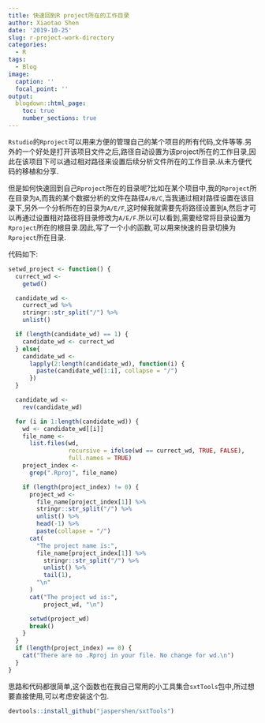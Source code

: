 ---
title: 快速回到R project所在的工作目录
author: Xiaotao Shen
date: '2019-10-25'
slug: r-project-work-directory
categories:
  - R
tags:
  - Blog
image:
  caption: ''
  focal_point: ''
output:
  blogdown::html_page:
    toc: true
    number_sections: true
---

`Rstudio`的`Rproject`可以用来方便的管理自己的某个项目的所有代码,文件等等.另外的一个好处是打开该项目文件之后,路径自动设置为该project所在的工作目录,因此在该项目下可以通过相对路径来设置后续分析文件所在的工作目录.从未方便代码的移植和分享.

但是如何快速回到自己`Rproject`所在的目录呢?比如在某个项目中,我的`Rproject`所在目录为`A`,而我的某个数据分析的文件在路径`A/B/C`,当我通过相对路径设置在该目录下,另外一个分析所在的目录为`A/E/F`,这时候我就需要先将路径设置到`A`,然后才可以再通过设置相对路径将目录修改为`A/E/F`.所以可以看到,需要经常将目录设置为`Rproject`所在的根目录.因此,写了一个小的函数,可以用来快速的目录切换为`Rproject`所在目录.

代码如下:

```{r, echo=TRUE, eval=FALSE}
setwd_project <- function() {
  currect_wd <-
    getwd()

  candidate_wd <-
    currect_wd %>%
    stringr::str_split("/") %>%
    unlist()

  if (length(candidate_wd) == 1) {
    candidate_wd <- currect_wd
  } else{
    candidate_wd <-
      lapply(2:length(candidate_wd), function(i) {
        paste(candidate_wd[1:i], collapse = "/")
      })
  }

  candidate_wd <-
    rev(candidate_wd)

  for (i in 1:length(candidate_wd)) {
    wd <- candidate_wd[[i]]
    file_name <-
      list.files(wd,
                 recursive = ifelse(wd == currect_wd, TRUE, FALSE),
                 full.names = TRUE)
    project_index <-
      grep(".Rproj", file_name)

    if (length(project_index) != 0) {
      project_wd <-
        file_name[project_index[1]] %>%
        stringr::str_split("/") %>%
        unlist() %>%
        head(-1) %>%
        paste(collapse = "/")
      cat(
        "The project name is:",
        file_name[project_index[1]] %>%
          stringr::str_split("/") %>%
          unlist() %>%
          tail(1),
        "\n"
      )
      cat("The project wd is:",
          project_wd, "\n")

      setwd(project_wd)
      break()
    }
  }
  if (length(project_index) == 0) {
    cat("There are no .Rproj in your file. No change for wd.\n")
  }
}
```

思路和代码都很简单,这个函数也在我自己常用的小工具集合`sxtTools`包中,所过想要直接使用,可以考虑安装这个包.

```{r, eval=FALSE, echo=TRUE}
devtools::install_github("jaspershen/sxtTools")
```

